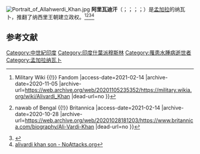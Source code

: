 [[File:Portrait_of_Allahwerdi_Khan.jpg|thumb]]
'''阿里瓦迪汗'''（{{lang-bn|'''আলীবর্দী খান'''}}；{{lang-fa|'''على وردي خان'''}}；{{lang-hi|'''अलीवर्दी खान'''}}；{{lang-en|'''Alivardi Khan'''}}；{{bd|1671年|5月10日|1756年|4月10日|catidx=A}}）是[[孟加拉|孟加拉]]的纳瓦卜，推翻了纳西里王朝建立政权。<ref>{{Cite web |url=https://military.wikia.org/wiki/Alivardi_Khan |title=Alivardi Khan {{!}} Military Wiki {{!}} Fandom |access-date=2021-02-14 |archive-date=2020-11-05 |archive-url=https://web.archive.org/web/20201105235352/https://military.wikia.org/wiki/Alivardi_Khan |dead-url=no }}</ref><ref>{{Cite web |url=https://www.britannica.com/biography/Ali-Vardi-Khan |title=ʿAlī Vardī Khān {{!}} nawab of Bengal {{!}} Britannica |access-date=2021-02-14 |archive-date=2020-10-28 |archive-url=https://web.archive.org/web/20201028181203/https://www.britannica.com/biography/Ali-Vardi-Khan |dead-url=no }}</ref><ref>{{Cite web |url=http://murshidabad.net/history/history-topic-alivardi-khan.htm |title=Murshidabad History - Alivardi Khan |access-date=2021-02-14 |archive-date=2018-12-26 |archive-url=https://web.archive.org/web/20181226094438/http://murshidabad.net/history/history-topic-alivardi-khan.htm |dead-url=no }}</ref><ref>[https://noattacks.org/sites/default/temp/cm4p8oa/7l5r3.php?ef1e82=alivardi-khan-son alivardi khan son - NoAttacks.org]</ref>

== 参考文献 ==
{{Reflist}}

[[Category:中世紀印度|Category:中世紀印度]]
[[Category:印度什葉派穆斯林|Category:印度什葉派穆斯林]]
[[Category:罹患水腫病逝世者|Category:罹患水腫病逝世者]]
[[Category:孟加拉纳瓦卜|Category:孟加拉纳瓦卜]]